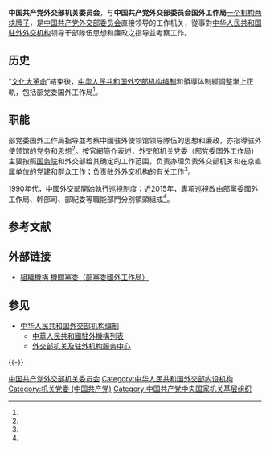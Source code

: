 {{expand|time=2015-12-30T02:16:41+00:00}}

{{Infobox PRCG
|中共机构名称 = 中国共产党外交部机关委员会
|中共机构名称2 = {{nowrap|中国共产党外交部委员会国外工作局}}
|标志1 = Danghui_R.svg
|职位1 = 常务副书记（局长）
|人员1 = [[史忠俊|史忠俊]]
|衔级1 = 
|职位2 = 副书记、机关纪委书记
|职数2 =
|人数2 = 
|人员2 = [[陈兴忠|陈兴忠]]
|职位3 = 副书记（副局长）
|职数3 =
|人数3 = 
|人员3 = [[陈岚_(外交官)|陈岚]]、[[张祥焱|张祥焱]]
|成立时间 =
|上级机构 = 中国共产党外交部委员会
|机构类型 = 中共外交部党委下属工作机关（[[机关党委|机关党委]]）
|行政级别 = 正司局级
|组织法规 =
|编制人数 =
|地址1 = [[北京市|北京市]]
}}

'''中国共产党外交部机关委员会'''，与'''中国共产党外交部委员会国外工作局'''[[一个机构两块牌子|一个机构两块牌子]]，是[[中国共产党|中国共产党]][[中华人民共和国外交部|外交部]][[党委|委员会]]直接领导的工作机关，從事對[[中華人民共和國駐外機構列表|中华人民共和国驻外外交机构]]领导干部隊伍思想和廉政之指导並考察工作。

== 历史 ==
“[[文化大革命|文化大革命]]”結束後，[[中华人民共和国外交部机构编制|中华人民共和国外交部机构编制]]和領導体制經調整漸上正軌，包括部党委国外工作局<ref name="中国共产党组织史资料1949.10-1997.9" />。

== 职能 ==
部党委国外工作局指导並考察中國驻外使领馆领导隊伍的思想和廉政，亦指導驻外使领馆的党务和思想<REF name="中央政府组织机构" />。按官網簡介表述，外交部机关党委（部党委国外工作局）主要按照[[中华人民共和国国务院|国务院]]和外交部给其确定的工作范围，负责办理负责外交部机关和在京直属单位的党建和群众工作；负责驻外外交机构的有关工作<ref name="官网简介" />。

1990年代，中國外交部開始執行巡視制度；近2015年，專項巡視改由部黨委國外工作局、幹部司、部紀委等職能部門分別領頭組成<ref name="鍾山泉財大出版社2015" />。

== 参考文献 ==
{{Reflist|refs=
<ref name="官网简介">{{cite web|title=外交部 > 组织机构 > 机关党委（部党委国外工作局）|url=https://www.fmprc.gov.cn/web/wjb_673085/zzjg_673183/jgdw_674725/|accessdate=2013-05-14|publisher=中华人民共和国外交部}}</ref>
<ref name="中国共产党组织史资料1949.10-1997.9">{{Cite book|url=https://books.google.co.nz/books?id=sdhVAAAAYAAJ&redir_esc=y&hl=zh-CN|publisher=中共党史出版社|date=2000|language=zh|title=中国共产党组织史资料: 中华人民共和国政权组织, 1949.10-1997.9 (附卷1, 上下)|quote=“文化大革命”结束后,外交部领导班子和职能机构相应进行调整,各项工作逐步走上正轨。 ... 澳门事务办公室、台湾事务办公室、翻译室、干部司、行政司、财务 政机构 1 个(离退休干部局) 司、机要局、信使队和部纪委、机关党委、部党委国外工作局。}}</ref>
<ref name="中央政府组织机构">{{Cite book|url=https://books.google.co.nz/books?id=-wA4AQAAIAAJ|publisher=改革出版社|date=1995|language=zh|title=中央政府组织机构|quote=部党委国外工作局考察和指导 驻外使领馆领导班子的思想作风建设和廉政建设;指导驻外使领馆的党务工作和思想}}</ref>
<ref name="鍾山泉財大出版社2015">{{Cite book|url=https://books.google.co.nz/books?id=FDvIBgAAQBAJ&pg=PT98|publisher=明鏡出版社|date=2015-02-10|isbn=978-1-63032-551-0|language=zh-TW|last=鍾山泉|last2=財大出版社|title=《王岐山坐大》|pages=98}}</ref>
}}

== 外部链接 ==
* [https://www.fmprc.gov.cn/web/wjb_673085/zzjg_673183/jgdw_674725/ 組織機構 機關黨委（部黨委國外工作局）] {{Wayback|url=https://www.fmprc.gov.cn/web/wjb_673085/zzjg_673183/jgdw_674725/ |date=20220101095531 }}

== 参见 ==
{{Portal box|中国共产党|中华人民共和国|国际关系}}
* [[中华人民共和国外交部机构编制|中华人民共和国外交部机构编制]]
** [[中華人民共和國駐外機構列表|中華人民共和國駐外機構列表]]
** [[外交部机关及驻外机构服务中心|外交部机关及驻外机构服务中心]]

{{-}}
{{中华人民共和国外交部}}
{{中华人民共和国驻外外交人员职务和衔级}}

[[Category:中国共产党外交部机关委员会|]]
[[Category:中华人民共和国外交部内设机构|Category:中华人民共和国外交部内设机构]]
[[Category:机关党委_(中国共产党)|Category:机关党委 (中国共产党)]]
[[Category:中国共产党中央国家机关基层组织|Category:中国共产党中央国家机关基层组织]]